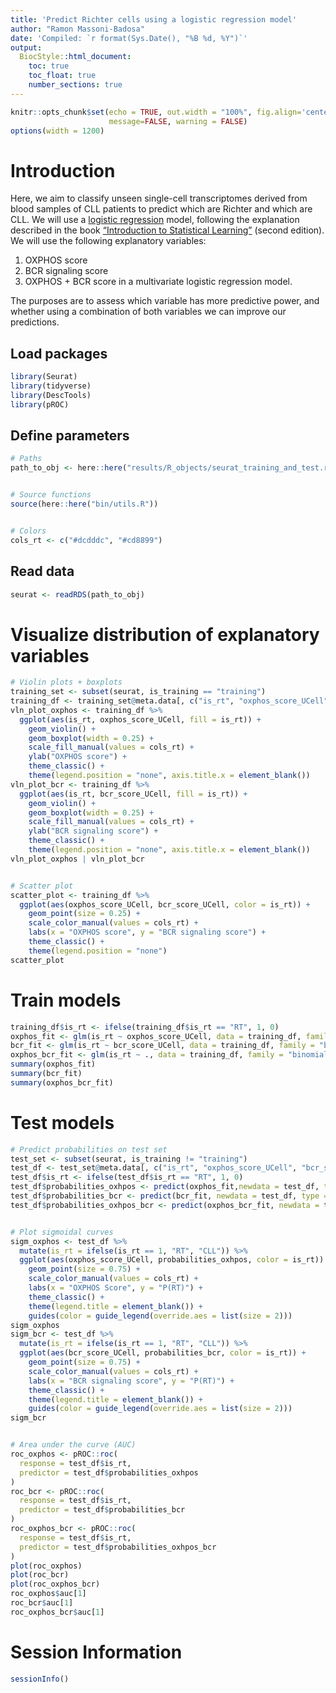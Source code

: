 ```yaml
---
title: 'Predict Richter cells using a logistic regression model'
author: "Ramon Massoni-Badosa"
date: 'Compiled: `r format(Sys.Date(), "%B %d, %Y")`'
output: 
  BiocStyle::html_document:
    toc: true
    toc_float: true
    number_sections: true
---
```


```r
knitr::opts_chunk$set(echo = TRUE, out.width = "100%", fig.align='center', 
                      message=FALSE, warning = FALSE)
options(width = 1200)
```


# Introduction

Here, we aim to classify unseen single-cell transcriptomes derived from blood samples of CLL patients to predict which are Richter and which are CLL. We will use a [logistic regression](https://en.wikipedia.org/wiki/Logistic_regression) model, following the explanation described in the book ["Introduction to Statistical Learning"](https://www.statlearning.com/) (second edition). We will use the following explanatory variables:

1. OXPHOS score
2. BCR signaling score
3. OXPHOS + BCR score in a multivariate logistic regression model.

The purposes are to assess which variable has more predictive power, and whether using a combination of both variables we can improve our predictions.


## Load packages

```r
library(Seurat)
library(tidyverse)
library(DescTools)
library(pROC)
```


## Define parameters

```r
# Paths
path_to_obj <- here::here("results/R_objects/seurat_training_and_test.rds")


# Source functions
source(here::here("bin/utils.R"))


# Colors
cols_rt <- c("#dcdddc", "#cd8899")
```


## Read data

```r
seurat <- readRDS(path_to_obj)
```


# Visualize distribution of explanatory variables


```r
# Violin plots + boxplots
training_set <- subset(seurat, is_training == "training")
training_df <- training_set@meta.data[, c("is_rt", "oxphos_score_UCell", "bcr_score_UCell")]
vln_plot_oxphos <- training_df %>%
  ggplot(aes(is_rt, oxphos_score_UCell, fill = is_rt)) +
    geom_violin() +
    geom_boxplot(width = 0.25) +
    scale_fill_manual(values = cols_rt) +
    ylab("OXPHOS score") +
    theme_classic() +
    theme(legend.position = "none", axis.title.x = element_blank())
vln_plot_bcr <- training_df %>%
  ggplot(aes(is_rt, bcr_score_UCell, fill = is_rt)) +
    geom_violin() +
    geom_boxplot(width = 0.25) +
    scale_fill_manual(values = cols_rt) +
    ylab("BCR signaling score") +
    theme_classic() +
    theme(legend.position = "none", axis.title.x = element_blank())
vln_plot_oxphos | vln_plot_bcr


# Scatter plot
scatter_plot <- training_df %>%
  ggplot(aes(oxphos_score_UCell, bcr_score_UCell, color = is_rt)) +
    geom_point(size = 0.25) +
    scale_color_manual(values = cols_rt) +
    labs(x = "OXPHOS score", y = "BCR signaling score") +
    theme_classic() +
    theme(legend.position = "none")
scatter_plot
```


# Train models

```r
training_df$is_rt <- ifelse(training_df$is_rt == "RT", 1, 0)
oxphos_fit <- glm(is_rt ~ oxphos_score_UCell, data = training_df, family = "binomial")
bcr_fit <- glm(is_rt ~ bcr_score_UCell, data = training_df, family = "binomial")
oxphos_bcr_fit <- glm(is_rt ~ ., data = training_df, family = "binomial")
summary(oxphos_fit)
summary(bcr_fit)
summary(oxphos_bcr_fit)
```



# Test models

```r
# Predict probabilities on test set
test_set <- subset(seurat, is_training != "training")
test_df <- test_set@meta.data[, c("is_rt", "oxphos_score_UCell", "bcr_score_UCell")]
test_df$is_rt <- ifelse(test_df$is_rt == "RT", 1, 0)
test_df$probabilities_oxhpos <- predict(oxphos_fit,newdata = test_df, type = "response")
test_df$probabilities_bcr <- predict(bcr_fit, newdata = test_df, type = "response")
test_df$probabilities_oxhpos_bcr <- predict(oxphos_bcr_fit, newdata = test_df, type = "response")


# Plot sigmoidal curves
sigm_oxphos <- test_df %>%
  mutate(is_rt = ifelse(is_rt == 1, "RT", "CLL")) %>% 
  ggplot(aes(oxphos_score_UCell, probabilities_oxhpos, color = is_rt)) +
    geom_point(size = 0.75) +
    scale_color_manual(values = cols_rt) +
    labs(x = "OXPHOS Score", y = "P(RT)") +
    theme_classic() +
    theme(legend.title = element_blank()) +
    guides(color = guide_legend(override.aes = list(size = 2)))
sigm_oxphos
sigm_bcr <- test_df %>%
  mutate(is_rt = ifelse(is_rt == 1, "RT", "CLL")) %>% 
  ggplot(aes(bcr_score_UCell, probabilities_bcr, color = is_rt)) +
    geom_point(size = 0.75) +
    scale_color_manual(values = cols_rt) +
    labs(x = "BCR signaling score", y = "P(RT)") +
    theme_classic() +
    theme(legend.title = element_blank()) +
    guides(color = guide_legend(override.aes = list(size = 2)))
sigm_bcr


# Area under the curve (AUC)
roc_oxphos <- pROC::roc(
  response = test_df$is_rt,
  predictor = test_df$probabilities_oxhpos
)
roc_bcr <- pROC::roc(
  response = test_df$is_rt,
  predictor = test_df$probabilities_bcr
)
roc_oxphos_bcr <- pROC::roc(
  response = test_df$is_rt,
  predictor = test_df$probabilities_oxhpos_bcr
)
plot(roc_oxphos)
plot(roc_bcr)
plot(roc_oxphos_bcr)
roc_oxphos$auc[1]
roc_bcr$auc[1]
roc_oxphos_bcr$auc[1]
```


# Session Information

```r
sessionInfo()
```

